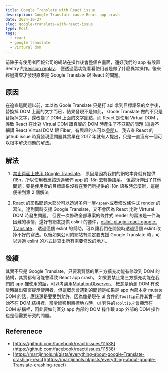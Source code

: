 ```yaml
---
title: Google Translate with React issue
description: Google Translate cause React app crash
date: 2024-10-27
slug: google-translate-with-react-issue
type: Post
tags:
  - react
  - google translate
  - virtural dom
---
```


前陣子有使用者回報公司的網站在操作後會整個白畫面，還好我們的 app 有設置 Sentry 的[Session replay](https://docs.sentry.io/product/explore/session-replay/web/)，
便透過這功能看看使用者是做了什麼異常操作。後來經過排查才發現原來是 Google Translate 跟 React 的問題。

## 原因

在追查這問題以前，本以為 Goole Translate 只是打 api 拿到目標語系的文字後，替換掉 DOM 上面的文字而已，結果發現不是如此，
Goole Translate 做的不只是替換掉文字，還改變了 DOM 上面的文字節點，而 React 是使用 Virtual DOM ，
導致 React 在比對 Virtual DOM 跟真實的 DOM 時產生了不匹配的問題 (這邊不細講 React Virtual DOM 跟 Fiber，有興趣的人可以[參閱](https://legacy.reactjs.org/docs/faq-internals.html))。
我去查 React 的 github issue 時竟發現這問題其實早在 2017 年就有人提出，只是一直沒有一個可以根本解決問題的解法。

## 解法

1. [禁止頁面上使用 Google Translate](https://github.com/facebook/react/issues/11538#issuecomment-350110297)，
   原因是因為我們的網站本身就有提供 i18n，所以使用者應該透過我們 app 的 i18n 去轉換語系。
   但這衍伸出了其他問題：要是使用者的目標語系沒有在我們所提供的 i18n 語系時怎麼辦，這邊便帶到第 2 個解法

2. React 的節點問題大部分可以透過多包一層`<span>`或者修改條件式 render 的寫法，達到同時支援 Google Translate，又不會因為 React 比對 Virtural DOM 時發生問題。
   但要一次修改全部專案的條件式 render 的寫法是一件滿困難的事情，還好有網友提供 eslint 的套件，[eslint-plugin-react-google-Translate](https://github.com/getcouped/eslint-plugin-react-google-Translate)，
   透過這個 eslint 的幫助，可以讓我們在開發時透過這個 eslint 改掉不好的寫法。以後如果公司的網站有決定要支援 Google Translate 時，可以透過 eslint 的方式排查出所有需要修改的地方。

## 後續

其實不只是 Google Translate，只要瀏覽器的第三方擴充功能有修改到 DOM 的結構，其實都有可能會導致 React app crash。
如果要禁止第三方擴充功能在我們的 app 裡使用的話，可以考慮用[MutationObserver](https://developer.mozilla.org/en-US/docs/Web/API/MutationObserver)。
概念是偵測 DOM 有改變時跳出彈窗提示使用者，但這概念會遇到的問題是如果是 app 內部本身 mutate DOM 的話，應該還是要受到允許，因為像是現在 ui 套件的`Tooltip`元件其實一開始不在 DOM 結構裡，當滑鼠移到目標地方時，ui 套件的`Tooltip`才會顯示在 DOM 結構裡，因此要如何區分 app 內部的 DOM 操作跟 app 外部的 DOM 操作也是個需要研究的問題。

## Referenece

- [https://github.com/facebook/react/issues/11538](https://github.com/facebook/react/issues/11538)
- [https://martijnhols.nl/gists/everything-about-google-Translate-crashing-react](https://martijnhols.nl/gists/everything-about-google-Translate-crashing-react)
